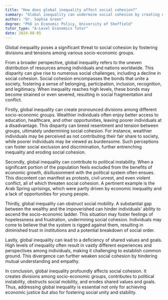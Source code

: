 ```yaml
---
title: "How does global inequality affect social cohesion?"
summary: "Global inequality can undermine social cohesion by creating divisions and tensions between different socio-economic groups."
author: "Dr. Sophie Green"
degree: "PhD in Economic Policy, University of Sheffield"
tutor_type: "A-Level Economics Tutor"
date: 2024-08-05
---
```


Global inequality poses a significant threat to social cohesion by fostering divisions and tensions among various socio-economic groups.

From a broader perspective, global inequality refers to the uneven distribution of resources among individuals and nations worldwide. This disparity can give rise to numerous social challenges, including a decline in social cohesion. Social cohesion encompasses the bonds that unite a society, fostering a sense of belonging, participation, inclusion, recognition, and legitimacy. When inequality reaches high levels, these bonds may become strained or even severed, resulting in social fragmentation and conflict.

Firstly, global inequality can create pronounced divisions among different socio-economic groups. Wealthier individuals often enjoy better access to education, healthcare, and other opportunities, leaving poorer individuals at a disadvantage. This disparity can breed resentment and tension between groups, ultimately undermining social cohesion. For instance, wealthier individuals may be perceived as not contributing their fair share to society, while poorer individuals may be viewed as burdensome. Such perceptions can foster social exclusion and discrimination, further entrenching inequality and eroding social cohesion.

Secondly, global inequality can contribute to political instability. When a significant portion of the population feels excluded from the benefits of economic growth, disillusionment with the political system often ensues. This discontent can manifest as protests, civil unrest, and even violent conflict, all of which threaten social cohesion. A pertinent example is the Arab Spring uprisings, which were partly driven by economic inequality and a lack of opportunities for young people.

Thirdly, global inequality can obstruct social mobility. A substantial gap between the wealthy and the impoverished can hinder individuals' ability to ascend the socio-economic ladder. This situation may foster feelings of hopelessness and frustration, undermining social cohesion. Individuals may come to believe that the system is rigged against them, resulting in diminished trust in institutions and a potential breakdown of social order.

Lastly, global inequality can lead to a deficiency of shared values and goals. High levels of inequality often result in vastly different experiences and perspectives among individuals, making it challenging to establish common ground. This divergence can further weaken social cohesion by hindering mutual understanding and empathy.

In conclusion, global inequality profoundly affects social cohesion. It creates divisions among socio-economic groups, contributes to political instability, obstructs social mobility, and erodes shared values and goals. Thus, addressing global inequality is essential not only for achieving economic justice but also for fostering social unity and stability.
    